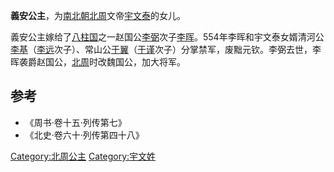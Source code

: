 {{東亞女性歷史人物
| 名稱=義安公主
| 身份=[[北周|北周]]公主
| 畫像=
| 說明=
| 姓=宇文
| 封爵=[[公主|公主]]
| 位號=
| 封號=義安公主
| 出生年=
| 婚年=
| 逝世年=
| 同胞姊妹=
| 父親=[[宇文泰|宇文泰]]
| 夫之父=[[李弼|李弼]]
| 夫=[[李晖|李晖]]
|}}
'''義安公主'''，为[[南北朝|南北朝]][[北周|北周]]文帝[[宇文泰|宇文泰]]的女儿。
			
義安公主嫁给了[[八柱国|八柱国]]之一赵国公[[李弼|李弼]]次子[[李晖|李晖]]。554年李晖和宇文泰女婿清河公[[李基|李基]]（[[李远|李远]]次子）、常山公[[于翼|于翼]]（[[于谨|于谨]]次子）分掌禁军，废黜元钦。李弼去世，李晖袭爵赵国公，[[北周|北周]]时改魏国公，加大将军。
==参考==
* 《周书·卷十五·列传第七》
* 《北史·卷六十·列传第四十八》

[[Category:北周公主|Category:北周公主]]
[[Category:宇文姓|Category:宇文姓]]